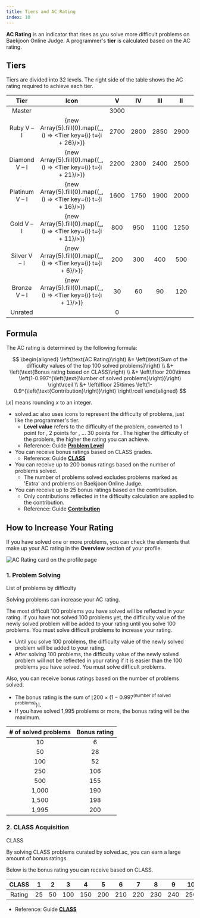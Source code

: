 ```yaml
---
title: Tiers and AC Rating
index: 10
---
```


**AC Rating** is an indicator that rises as you solve more difficult problems on Baekjoon Online Judge. A programmer's **tier** is calculated based on the AC rating.

## Tiers

Tiers are divided into 32 levels. The right side of the table shows the AC rating required to achieve each tier.

| Tier | Icon | V | IV | III | II | I |
|:---:|:---:|:---:|:---:|:---:|:---:|:---:|
| <Master>Master</Master>| <Tier t={31}/> | 3000 |
| <Ruby>Ruby</Ruby> V &ndash; I | {new Array(5).fill(0).map((_, i) => <Tier key={i} t={i + 26}/>)} | 2700 | 2800 | 2850 | 2900 | 2950 |
| <Diamond>Diamond</Diamond> V &ndash; I | {new Array(5).fill(0).map((_, i) => <Tier key={i} t={i + 21}/>)} | 2200 | 2300 | 2400 | 2500 | 2600 |
| <Platinum>Platinum</Platinum> V &ndash; I | {new Array(5).fill(0).map((_, i) => <Tier key={i} t={i + 16}/>)} | 1600 | 1750 | 1900 | 2000 | 2100 |
| <Gold>Gold</Gold> V &ndash; I | {new Array(5).fill(0).map((_, i) => <Tier key={i} t={i + 11}/>)} | 800 | 950 | 1100 | 1250 | 1400 |
| <Silver>Silver</Silver> V &ndash; I | {new Array(5).fill(0).map((_, i) => <Tier key={i} t={i + 6}/>)} | 200 | 300 | 400 | 500 | 650 |
| <Bronze>Bronze</Bronze> V &ndash; I | {new Array(5).fill(0).map((_, i) => <Tier key={i} t={i + 1}/>)} | 30 | 60 | 90 | 120 | 150 |
| <Unrated>Unrated</Unrated>| <Tier t={0}/> | 0 | | | | |

## Formula

The AC rating is determined by the following formula:

$$
\begin{aligned}
\left(\text{AC Rating}\right) &= \left(\text{Sum of the difficulty values of the top 100 solved problems}\right) \\
&+  \left(\text{Bonus rating based on CLASS}\right) \\
&+  \left\lfloor 200\times \left(1-0.997^{\left(\text{Number of solved problems}\right)}\right) \right\rceil \\
&+  \left\lfloor 25\times \left(1-0.9^{\left(\text{Contribution}\right)}\right) \right\rceil
\end{aligned}
$$

$\left\lfloor x \right\rceil$ means rounding $x$ to an integer.

- solved.ac also uses icons to represent the difficulty of problems, just like the programmer's tier.
    - **Level value** refers to the difficulty of the problem, converted to 1 point for <Tier t={1} />, 2 points for <Tier t={2} />, &hellip; 30 points for <Tier t={30} />. The higher the difficulty of the problem, the higher the rating you can achieve.
    - Reference: Guide [**Problem Level**](/en/problem/level)
- You can receive bonus ratings based on CLASS grades.
    - Reference: Guide [**CLASS**](/en/stats/class)
- You can receive up to 200 bonus ratings based on the number of problems solved.
    - The number of problems solved excludes problems marked as 'Extra' and <Tier t={0} locked /> problems on Baekjoon Online Judge.
- You can receive up to 25 bonus ratings based on the contribution.
    - Only contributions reflected in the difficulty calculation are applied to the contribution.
    - Reference: Guide [**Contribution**](/en/contribution/general)

## How to Increase Your Rating

If you have solved one or more problems, you can check the elements that make up your AC rating in the **Overview** section of your profile.

![AC Rating card on the profile page](/stats/ac-rating-card-en.png)

### 1. Problem Solving

<ExternalLink href="https://solved.ac/problems/level">
  List of problems by difficulty
</ExternalLink>

Solving problems can increase your AC rating.

The most difficult 100 problems you have solved will be reflected in your rating. If you have not solved 100 problems yet, the difficulty value of the newly solved problem will be added to your rating until you solve 100 problems. You must solve difficult problems to increase your rating.

- Until you solve 100 problems, the difficulty value of the newly solved problem will be added to your rating.
- After solving 100 problems, the difficulty value of the newly solved problem will not be reflected in your rating if it is easier than the 100 problems you have solved. You must solve difficult problems.

Also, you can receive bonus ratings based on the number of problems solved.

- The bonus rating is the sum of $\left\lfloor 200\times \left(1-0.997^{\left(\text{number of solved problems}\right)}\right) \right\rceil$.
- If you have solved 1,995 problems or more, the bonus rating will be the maximum.

| # of solved problems | Bonus rating |
|:---:|:---:|
| 10 | 6 |
| 50 | 28 |
| 100 | 52 | 
| 250 | 106 | 
| 500 | 155 |
| 1,000 | 190 |
| 1,500 | 198 |
| 1,995 | 200 |

### 2. CLASS Acquisition

<ExternalLink href="https://solved.ac/class">
  CLASS
</ExternalLink>

By solving CLASS problems curated by solved.ac, you can earn a large amount of bonus ratings.

Below is the bonus rating you can receive based on CLASS.

| CLASS | 1 | 2 | 3 | 4 | 5 | 6 | 7 | 8 | 9 | 10 |
|:---:|:---:|:---:|:---:|:---:|:---:|:---:|:---:|:---:|:---:|:---:|
| Rating | 25 | 50 | 100 | 150 | 200 | 210 | 220 | 230 | 240 | 250 |

- Reference: Guide [**CLASS**](/en/stats/class)
